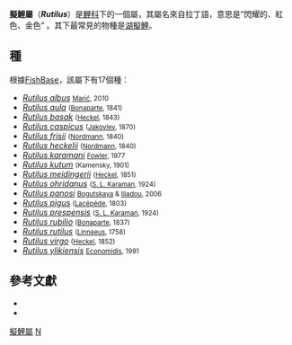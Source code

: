 {{Automatic taxobox
| taxon = Rutilus
| image = Rutilus rutilus Prague Vltava 3.jpg
| image_caption = [[湖擬鯉|湖擬鯉]]
| authority = [[Constantine_Samuel_Rafinesque-Schmaltz|Rafinesque]], 1820
| subdivision_ranks = 種
| subdivision = 見內文
}}
'''擬鯉屬'''（'''''Rutilus'''''）是[[鯉科|鯉科]]下的一個屬，其屬名來自拉丁語，意思是“閃耀的、紅色、金色” 。其下最常見的物種是[[湖擬鯉|湖擬鯉]]。

==種==
根據[[FishBase|FishBase]]，該屬下有17個種：
* ''[[Rutilus_albus|Rutilus albus]]'' <small>[[Drago_S._Marić_(Biologist)|Marić]], 2010</small>
* ''[[Rutilus_aula|Rutilus aula]]'' <small>([[Charles_Lucien_Jules_Laurent_Bonaparte|Bonaparte]], 1841)</small>
* ''[[Rutilus_basak|Rutilus basak]]'' <small>([[Johann_Jakob_Heckel|Heckel]], 1843)</small>
* ''[[Rutilus_caspicus|Rutilus caspicus]]'' <small>([[Vasilii_Evgrafovich_Yakovlev|Jakovlev]], 1870)</small>
* ''[[Rutilus_frisii|Rutilus frisii]]'' <small>([[Alexander_von_Nordmann|Nordmann]], 1840)</small> 
* ''[[Rutilus_heckelii|Rutilus heckelii]]'' <small>([[Alexander_von_Nordmann|Nordmann]], 1840)</small> 
* ''[[Rutilus_karamani|Rutilus karamani]]'' <small>[[Henry_Weed_Fowler|Fowler]], 1977</small>
* ''[[Rutilus_kutum|Rutilus kutum]]'' <small>(Kamensky, 1901)</small>
* ''[[Rutilus_meidingerii|Rutilus meidingerii]]'' <small>([[Johann_Jakob_Heckel|Heckel]], 1851)</small>
* ''[[Rutilus_ohridanus|Rutilus ohridanus]]'' <small>([[Stanko_Karaman|S. L. Karaman]], 1924)</small>
* ''[[Rutilus_panosi|Rutilus panosi]]'' <small>[[Nina_Gidalevna_Bogutskaya|Bogutskaya]] & [[Konstantina_Iliadou|Iliadou]], 2006</small> 
* ''[[Rutilus_pigus|Rutilus pigus]]'' <small>([[Bernard_Germain_de_Lacépède|Lacépède]], 1803)</small>
* ''[[Rutilus_prespensis|Rutilus prespensis]]'' <small>([[Stanko_Karaman|S. L. Karaman]], 1924)</small>
* ''[[Rutilus_rubilio|Rutilus rubilio]]'' <small>([[Charles_Lucien_Jules_Laurent_Bonaparte|Bonaparte]], 1837)</small>
* ''[[Rutilus_rutilus|Rutilus rutilus]]'' <small>([[Carl_Linnaeus|Linnaeus]], 1758)</small>
* ''[[Rutilus_virgo|Rutilus virgo]]'' <small>([[Johann_Jakob_Heckel|Heckel]], 1852)</small>
* ''[[Rutilus_ylikiensis|Rutilus ylikiensis]]'' <small>[[Panos_Stavros_Economidis|Economidis]], 1991</small>

==參考文獻==
* {{ITIS |id=163760 |taxon=Rutilus |accessdate=6 June 2006}}
* {{FishBase genus | genus = Rutilus | month = August| year = 2011}}
{{Taxonbar|from=Q180447}}

[[Category:擬鯉屬|]]
[[Category:鯉科|N]]